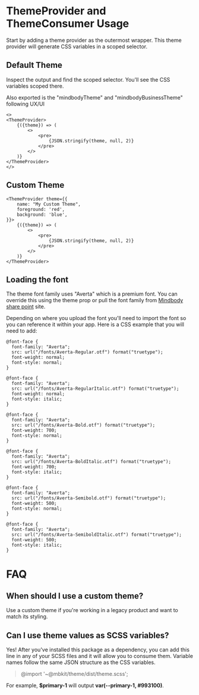 # ThemeProvider and ThemeConsumer Usage

Start by adding a theme provider as the outermost wrapper. This theme provider will generate CSS variables in a scoped selector. 

## Default Theme

Inspect the output and find the scoped selector. You'll see the CSS variables scoped there. 

Also exported is the "mindbodyTheme" and "mindbodyBusinessTheme" following UX/UI  

```tsx
<>
<ThemeProvider>
    {({theme}) => (
        <>
            <pre>
                {JSON.stringify(theme, null, 2)}
            </pre>
        </>
    )}
</ThemeProvider>
</>
```

## Custom Theme

```tsx
<ThemeProvider theme={{
    name: "My Custom Theme",
    foreground: 'red',
    background: 'blue',
}}>
    {({theme}) => (
        <>
            <pre>
                {JSON.stringify(theme, null, 2)}
            </pre>
        </>
    )}
</ThemeProvider>
```

## Loading the font

The theme font family uses "Averta" which is a premium font. You can override this using the theme prop or pull the font family from <a href="https://mindbody-my.sharepoint.com/:f:/g/personal/cameron_zaas_mindbodyonline_com/ElRUyqJUjutEgzRBVgZ8xkIBhnC-sjnnOfv3nXsapx5r6g?e=Oj41iL">Mindbody share point</a> site.

Depending on where you upload the font you'll need to import the font so you can reference it within your app. Here is a CSS example that you will need to add:

```tsx
@font-face {
  font-family: "Averta";
  src: url("/fonts/Averta-Regular.otf") format("truetype");
  font-weight: normal;
  font-style: normal;
}

@font-face {
  font-family: "Averta";
  src: url("/fonts/Averta-RegularItalic.otf") format("truetype");
  font-weight: normal;
  font-style: italic;
}

@font-face {
  font-family: "Averta";
  src: url("/fonts/Averta-Bold.otf") format("truetype");
  font-weight: 700;
  font-style: normal;
}

@font-face {
  font-family: "Averta";
  src: url("/fonts/Averta-BoldItalic.otf") format("truetype");
  font-weight: 700;
  font-style: italic;
}

@font-face {
  font-family: "Averta";
  src: url("/fonts/Averta-Semibold.otf") format("truetype");
  font-weight: 500;
  font-style: normal;
}

@font-face {
  font-family: "Averta";
  src: url("/fonts/Averta-SemiboldItalic.otf") format("truetype");
  font-weight: 500;
  font-style: italic;
}
```

# FAQ

## When should I use a custom theme?

Use a custom theme if you're working in a legacy product and want to match its styling.

## Can I use theme values as SCSS variables?

Yes! After you've installed this package as a dependency, you can add this line in any of your SCSS files and it will allow you to consume them. Variable names follow the same JSON structure as the CSS variables.

> @import '~@mbkit/theme/dist/theme.scss';

For example, **$primary-1** will output **var(--primary-1, #993100)**.